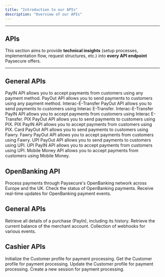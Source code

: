 ```yaml
---
title: "Introduction to our APIs"
description: "Overview of our APIs"
---
```



---

## APIs

This section aims to provide **technical insights** (setup processes, implementation flow, request structures, etc.) into **every API endpoint** Paysecure offers.

---

## General APIs

<CardGroup cols={3}>
  <Card title="Interac PayIN API" href="/api-reference/interac/pay-in">
    PayIN API allows you to accept payments from customers using any payment method.
  </Card>
  <Card title="Interac PayOut API" href="/api-reference/interac/pay-out">
    PayOut API allows you to send payments to customers using any payment method.
  </Card>
  <Card title="Interac-E-Transfer PayOut API" href="/api-reference/interac-e-transfer/pay-out">
    Interac-E-Transfer PayOut API allows you to send payments to customers using Interac E-Transfer.
  </Card>
  <Card title="Interac-E-Transfer PayIN API" href="/api-reference/interac-e-transfer/pay-in">
    Interac-E-Transfer PayIN API allows you to accept payments from customers using Interac E-Transfer.
  </Card>
  <Card title="PIX PayOut API" href="/api-reference/pix/pay-out">
    PIX PayOut API allows you to send payments to customers using PIX.
  </Card>
  <Card title="PIX PayIN API" href="/api-reference/pix/pay-in">
    PIX PayIN API allows you to accept payments from customers using PIX.
  </Card>
  <Card title="Fawry-PayIN" href="/api-reference/fawry-pay/pay-in">
    Card PayOut API allows you to send payments to customers using Fawry.
  </Card>
  <Card title="Fawry-PayOut API" href="/api-reference/fawry-pay/pay-out">
    Fawry PayOut API allows you to accept payments from customers using Fawry.
  </Card>
  <Card title="UPI PayOut" href="/api-reference/upi/pay-out">
    UPI PayOut API allows you to send payments to customers using UPI.
  </Card>
  <Card title="UPI PayIN" href="/api-reference/upi/pay-in">
    UPI PayIN API allows you to accept payments from customers using UPI.
  </Card>
  <Card title="Mobile Money API" href="/api-reference/mobile-money/pay-out">
    Mobile Money API allows you to accept payments from customers using Mobile Money.
  </Card>
</CardGroup>

## OpenBanking API

<CardGroup cols={3}>
  <Card title="OpenBanking API" href="/api-reference/openbanking/openbanking-api">
    Process payments through Paysecure's OpenBanking network across Europe and the UK.
  </Card>
  <Card title="Get Status" href="/api-reference/openbanking/get-status">
    Check the status of OpenBanking payments.
  </Card>
  <Card title="Webhooks" href="/api-reference/openbanking/webhooks">
    Receive real-time updates for OpenBanking payment events.
  </Card>
</CardGroup>

## General APIs

<CardGroup cols={3}>
  <Card title="Get Status API" href="/api-reference/get-status-api/get-status-api">
    Retrieve all details of a purchase (PayIn), including its history.
  </Card>
  <Card
    title="Get Balance API"
    href="/api-reference/get-balance-api/documentation"
  >
    Retrieve the current balance of the merchant account.
  </Card>
  <Card title="Webhooks" href="/api-reference/webhooks">
    Collection of webhooks for various events.
  </Card>
</CardGroup>

## Cashier APIs

<CardGroup cols={3}>
  <Card title="Post createCustomer" href="/api-reference/cashier/post-customer/index">
      Initialize the Customer profile for payment processing.
  </Card>
  <Card title="Get Customer" href="/api-reference/cashier/get-customer/index">
      Get the Customer profile for payment processing.
  </Card>
  <Card title="Patch Customer" href="/api-reference/cashier/patch-customer/index">
    Update the Customer profile for payment processing.
  </Card>
  <Card title="Post createSession" href="/api-reference/cashier/post-create-session/index">
    Create a new session for payment processing.
  </Card>
</CardGroup>